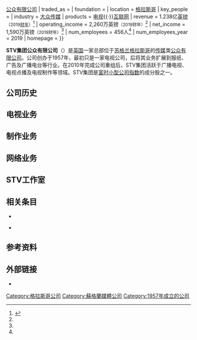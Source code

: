{{NoteTA
|G1 = TV
|G2 = UK Places
|G3 = Organization
}}
{{Coord|55.857778|-4.292778|type:landmark_region:GB|display=title}}
{{Infobox company
| name               = STV集团
| name_en            = STV Group
| logo               = 
| logo_size          = 
| image              = File:STV HQ & studios, Pacific Quay, Glasgow (geograph 3573858).jpg
| image_size         = 260px
| image_caption      = STV集团及STV工作室总部
| former_name        = {{Plain list|
* {{nowrap|苏格兰电视公司<small>（1957年－1996年）</small>}}
* 苏格兰传媒集团<small>（1996年－2000年）</small>
* SMG公司<small>（2000年－2008年）</small>
}}
| type               = [[上市公司|上市公司]]{{\}}[[公众有限公司|公众有限公司]]
| traded_as          = {{LSE|STVG}}
| foundation         = {{Start date and age|df=yes|1957}}
| location           = {{SCO}}[[格拉斯哥|格拉斯哥]]{{Link-en|太平洋码头|Pacific Quay}}
| key_people         = {{Plain list|
* {{Link-en|福特女男爵玛格丽特·福特|Margaret Ford, Baroness Ford|玛格丽特·福特}}<small>（[[董事长|董事长]]）</small>
* 西蒙·皮茨<small>（[[首席执行官|首席执行官]]）</small>
* 琳塞·迪克逊<small>（[[首席财务官|首席财务官]]）</small>
}}
| industry           = [[大众传媒|大众传媒]]
| products           = [[电视|电视]]{{·}}[[互联网|互联网]]
| revenue            = {{Decrease}} 1.238亿[[英镑|英镑]]<small>（2019[[财年|财年]]）</small><ref name="Annual2019">{{cite web |title=Annual Report and Accounts 2019 |url=http://www.stvplc.tv/files/download/866a01eb4f42f07 |publisher=STV集团 |accessdate=2020-12-21 |archive-date=2021-05-25 |archive-url=https://web.archive.org/web/20210525023329/http://www.stvplc.tv/files/download/866a01eb4f42f07 |dead-url=no }}</ref>
| operating_income   = {{Increase}} 2,260万英镑<small>（2019财年）</small><ref name="Annual2019" />
| net_income         = {{Increase}} 1,590万英镑<small>（2019财年）</small><ref name="Annual2019" />
| num_employees      = 456人<ref name="Annual2019" />
| num_employees_year = 2019
| homepage           = {{URL|http://www.stvplc.tv/}}
}}

'''STV集团公众有限公司'''（{{Lang-en|STV Group plc}}）是[[英国|英国]]一家总部位于[[苏格兰|苏格兰]][[格拉斯哥|格拉斯哥]]的[[传媒|传媒]]类[[公众有限公司|公众有限公司]]。公司创办于1957年，最初只是一家电视公司，后将其业务扩展到报纸、广告及广播电台等行业。在2010年完成公司重组后，STV集团活跃于广播电视、电视点播及电视制作等领域。STV集团是[[富时小型公司指数|富时小型公司指数]]的成分股之一。

== 公司历史 ==

== 电视业务 ==

== 制作业务 ==

== 网络业务 ==

== STV工作室 ==

== 相关条目 ==
* {{Link-en|STV儿童诉求|STV Children's Appeal}}

* {{Link-en|苏格兰电视|Television in Scotland}}

== 参考资料 ==
{{ReflistH}}
{{Reflist|4}}
{{ReflistF}}

== 外部链接 ==
* {{Official website|http://www.stvplc.tv/}}

{{ITV}}
{{英國媒體}}
{{歐洲廣播聯盟成員}}
{{Portal bar|英国|电视}}
{{DEFAULTSORT:STV}}

[[Category:格拉斯哥公司|Category:格拉斯哥公司]]
[[Category:蘇格蘭媒體公司|Category:蘇格蘭媒體公司]]
[[Category:1957年成立的公司|Category:1957年成立的公司]]